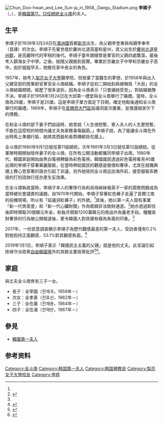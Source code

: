 {{Infobox Officeholder
| name =李顺子<br>{{lang|ko|이순자}}
| image = Lee Soon-Ja 01.jpg
| caption = 
|birth_name= 
| birth_date = {{birth date and age|1939|3|24}}
| birth_place = {{flag|Manchukuo}}[[新京|新京特別市]]
|nationality={{ROK}}
| death_date =   
| death_place =  
| restingplace =   
| alma_mater = 
| profession = 
| office1= {{ROK}}[[韩国第一夫人|第一夫人]]
| term_start1=1980年8月27日 
| term_end1= 1988年2月24日
| predecessor1=[[洪基|洪基]]
| successor1= [[金玉淑|金玉淑]]
| president1=  [[全斗煥|全斗煥]]
| spouse = {{marriage|[[全斗煥|全斗煥]]|1958年1月24日|2021年11月23日|end=w}} 
| children = 
| parents =  
| religion =  [[佛教|佛教]]
| signature = }}
[[File:Chun_Doo-hwan_and_Lee_Sun-ja_in_1958,_Daegu_Stadium.png|thumb]]
'''李順子'''（{{kor|이순자|李順子|Yi Sun-ja|名=南}}，{{Bd|1939年|3月24日}}），是[[韓國總統|韓國第11、12任總統]][[全斗煥|全斗煥]]的夫人。

==生平==
李順子於1939年3月24日在[[滿洲國|滿洲國]]首都[[新京|新京]]出生，為父親李奎東與母親李奉年（音譯）的次女。李順子先輩世居於慶尚北道高靈和星州，其父出生於[[慶尚北道|慶尚北道]][[星州郡|星州郡]]，是高麗時代的宰相{{link-ko|李兆年 (韓國)|이조년|李兆年}}的後代。李順子童年跟隨曾是軍官的父親四處飄蕩，最後考入鎮海女子中學。之後，她隨父親搬到首爾。畢業於京畿女子中學和京畿女子高中。由於姐姐早夭，她擔任家中長女的角色。

1957年，她考入[[梨花女子大學|梨花女子大學]]醫學院，但放棄了當醫生的夢想，於1958年與出入父親官邸的陸軍尉官軍官全斗煥結婚。李順子從初二開始到與被稱爲「大叔」的全斗煥結婚期間，經歷了很多波折。因為全斗煥表示「只會讓她受苦」，對結婚猶豫不決。李順子於1958年1月24日在大邱第一禮堂與全斗煥舉行了婚禮。當時，全斗煥為28歲，李順子是20歲。這是李順子單方面定下日期，確定地點後通知全斗煥舉行的婚禮。1969年，李順子在[[首爾|首爾]][[西大門區|西大門區]]延禧洞首次置業，並償還娘家欠下的債務。

在和全斗煥的部下妻子們談話時，她曾說「人生很短暫，軍人夫人的人生更短暫，不能在這麼短的時間內讓丈夫為家務事傷腦筋。」李順子說，為了能讓全斗煥在外出時馬上準備行裝，她將其西裝和長筒襪都掛在牆上。

全斗煥於1980年9月1日就任第11屆總統，次年1981年3月3日就任第12屆總統。從軍隊時期開始陪伴妻子的全斗煥，在所有公開活動都攜同李順子出席。1980年代，韓國家庭開始由黑白電視轉變為彩色電視，韓國國民透過彩色電視看見40歲出頭的李順子穿著華麗服裝，在當時帶給國民的觀感是傲慢和奢侈，尤其在就職典禮上費心思穿著的唐衣引起了非議，另外她陪同全斗煥巡訪海外前，接受服裝系教授的打扮諮詢行徑亦產生反效果。

在全斗煥執政當時，李順子本人的奢侈行為和叔母妹妹張英子一家的腐敗問題成為當時被社會譴責的議題。自1970年代開始，李順子穿著紅色褲子走遍了首爾江南的投機現場，所以有「延禧洞紅褲子」的外號。<ref name="SK" />其後，她以第一夫人固有事業「新一代育英會」和「新一代心臟財團」作為鉅額非法斂財通道。<ref name="S">{{Cite Web|url=https://www.sisain.co.kr/news/articleView.html?idxno=17307|title=연희동 빨간 바지! 역시!|work=時事IN|date=2013-07-29|access-date=2021-02-19|archive-date=2021-11-30|archive-url=https://web.archive.org/web/20211130231214/https://www.sisain.co.kr/news/articleView.html?idxno=17307|dead-url=no}}</ref>她亦透過卸任後即時領取30億韓元年金，和每月領取1200萬韓元的商品作為養老手段。種種貪財奢侈的行為被公開報道後，更令韓國人對其擁有極為負面的印象。<ref name="S" />

2017年，一份民意調查顯示李順子為歷代觀感最差的第一夫人，受訪者僅有0.2%對她抱持正面觀感，53.1%對其觀感負面。<ref name="SK">{{Cite Web|url=https://m.hankookilbo.com/News/Read/201703200443266032|title=한국인이 가장 좋아하는 영부인은 이희호 여사|work=韓國日報|date=2017-03-20|access-date=2021-02-19|archive-date=2021-11-27|archive-url=https://web.archive.org/web/20211127231337/https://m.hankookilbo.com/News/Read/201703200443266032|dead-url=no}}</ref>

2019年1月1日，李順子表示「韓國民主主義的父親」就是他的丈夫。此言論引起除保守派政黨[[自由韓國黨|自由韓國黨]]外的其餘主要政黨批評<ref>{{Cite Web|url=https://news.joins.com/article/23254133|title=이순자 “내 남편 전두환은 민주주의의 아버지”|date=2019-01-01|publisher=中央日报|access-date=2019-07-02|archive-date=2019-07-02|archive-url=https://web.archive.org/web/20190702083800/https://news.joins.com/article/23254133|dead-url=no}}</ref><ref>{{Cite Web|url=http://www.hani.co.kr/arti/politics/assembly/876756.html|title=여야 “남편 전두환은 민주주의 아버지” 이순자 일제 규탄…한국당만 침묵|date=2019-01-02|publisher=[[韩民族日报|韩民族日报]]|access-date=2019-07-02|archive-date=2021-01-01|archive-url=https://web.archive.org/web/20210101225929/http://www.hani.co.kr/arti/politics/assembly/876756.html|dead-url=no}}</ref>。

==家庭==
與丈夫全斗煥育有三子一女。
*長子：全宰國（전재국，1959年－）
*次女：全孝善（전효선，1962年－）
*三子：全在庸（전재용，1964年－）
*四子：全在滿（전재만，1967年－）

==參見==
*[[韓國第一夫人|韓國第一夫人]]
==参考资料==
<references/>

{{s-start}}
{{s-hon}}
{{s-bef| before=[[洪基|洪基]]}}
{{s-ttl|title=[[韓國第一夫人|韓國第一夫人]]|years=1988－1993}}
{{s-aft|after=[[金玉淑|金玉淑]]}}
{{s-end}}

{{DEFAULTSORT:L}}
[[Category:全斗焕|Category:全斗焕]]
[[Category:韩国第一夫人|Category:韩国第一夫人]]
[[Category:韩国佛教徒|Category:韩国佛教徒]]
[[Category:梨花女子大學校友|Category:梨花女子大學校友]]
[[Category:李姓|Category:李姓]]